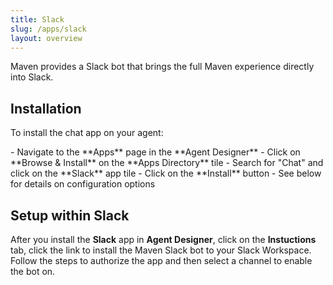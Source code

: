 ```yaml
---
title: Slack
slug: /apps/slack
layout: overview
---
```


Maven provides a Slack bot that brings the full Maven experience directly into Slack.

## Installation

To install the chat app on your agent:

<Steps>
  <Step title="Locate the chat app">
    - Navigate to the **Apps** page in the **Agent Designer**
    - Click on **Browse & Install** on the **Apps Directory** tile
    - Search for "Chat" and click on the **Slack** app tile
  </Step>
  <Step title="Install the app">
    - Click on the **Install** button
    - See below for details on configuration options
  </Step>
</Steps>


## Setup within Slack

After you install the **Slack** app in **Agent Designer**, click on the 
**Instuctions** tab, click the link to install the Maven Slack bot to your Slack Workspace.
Follow the steps to authorize the app and then select a channel to enable the bot on.